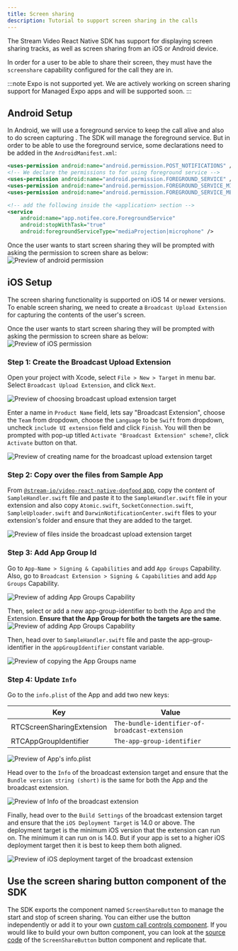 ```yaml
---
title: Screen sharing
description: Tutorial to support screen sharing in the calls
---
```


The Stream Video React Native SDK has support for displaying screen sharing tracks, as well as screen sharing from an iOS or Android device.

In order for a user to be able to share their screen, they must have the `screenshare` capability configured for the call they are in.

:::note
Expo is not supported yet. We are actively working on screen sharing support for Managed Expo apps and will be supported soon. 
:::

## Android Setup

In Android, we will use a foreground service to keep the call alive and also to do screen capturing . The SDK will manage the foreground service. But in order to be able to use the foreground service, some declarations need to be added in the `AndroidManifest.xml`:

```xml title="AndroidManifest.xml"
<uses-permission android:name="android.permission.POST_NOTIFICATIONS" />
<!-- We declare the permissions to for using foreground service -->
<uses-permission android:name="android.permission.FOREGROUND_SERVICE" />
<uses-permission android:name="android.permission.FOREGROUND_SERVICE_MICROPHONE" />
<uses-permission android:name="android.permission.FOREGROUND_SERVICE_MEDIA_PROJECTION" />

<!-- add the following inside the <application> section -->
<service
    android:name="app.notifee.core.ForegroundService"
    android:stopWithTask="true"
    android:foregroundServiceType="mediaProjection|microphone" />
```

Once the user wants to start screen sharing they will be prompted with asking the permission to screen share as below:
![Preview of android permission](../assets/06-advanced/08-screensharing/android-preview.png)

## iOS Setup

The screen sharing functionality is supported on iOS 14 or newer versions. To enable screen sharing, we need to create a `Broadcast Upload Extension` for capturing the contents of the user's screen.

Once the user wants to start screen sharing they will be prompted with asking the permission to screen share as below:
![Preview of iOS permission](../assets/06-advanced/08-screensharing/ios-preview.jpeg)

### Step 1: Create the Broadcast Upload Extension

Open your project with Xcode, select `File > New > Target` in menu bar. Select `Broadcast Upload Extension`, and click `Next`.

![Preview of choosing broadcast upload extension target](../assets/06-advanced/08-screensharing/ios-choose-broadcast-target.png)

<!-- vale off -->
Enter a name in `Product Name` field, lets say "Broadcast Extension", choose the `Team` from dropdown, choose the `Language` to be `Swift` from dropdown, uncheck `include UI extension` field and click `Finish`. You will then be prompted with pop-up titled `Activate "Broadcast Extension" scheme?`, click `Activate` button on that.
<!-- vale on -->

![Preview of creating name for the broadcast upload extension target](../assets/06-advanced/08-screensharing/ios-create-name.png)

### Step 2: Copy over the files from Sample App

From [`@stream-io/video-react-native-dogfood` app](https://github.com/GetStream/stream-video-js/tree/main/sample-apps/react-native/dogfood/ios/Broadcast%20Extension/), copy the content of `SampleHandler.swift` file and paste it to the `SampleHandler.swift` file in your extension and also copy `Atomic.swift`, `SocketConnection.swift`, `SampleUploader.swift` and `DarwinNotificationCenter.swift` files to your extension's folder and ensure that they are added to the target.

![Preview of files inside the broadcast upload extension target](../assets/06-advanced/08-screensharing/ios-copy-files.png)

### Step 3: Add App Group Id

Go to `App-Name > Signing & Capabilities` and add `App Groups` Capability. Also, go to `Broadcast Extension > Signing & Capabilities` and add `App Groups` Capability.

![Preview of adding App Groups Capability](../assets/06-advanced/08-screensharing/ios-add-capability.png)

Then, select or add a new app-group-identifier to both the App and the Extension. **Ensure that the App Group for both the targets are the same**.
![Preview of adding App Groups Capability](../assets/06-advanced/08-screensharing/ios-add-app-group-name.png)

Then, head over to `SampleHandler.swift` file and paste the app-group-identifier in the `appGroupIdentifier` constant variable.

![Preview of copying the App Groups name](../assets/06-advanced/08-screensharing/ios-copy-app-group-to-file.png)

### Step 4: Update `Info`

Go to the `info.plist` of the App and add two new keys:

| Key                       |      Value                                      | 
|---------------------------|-------------------------------------------------|
| RTCScreenSharingExtension |  `The-bundle-identifier-of-broadcast-extension` | 
| RTCAppGroupIdentifier     |  `The-app-group-identifier`                     |

![Preview of App's `info.plist`](../assets/06-advanced/08-screensharing/ios-app-info.png)

Head over to the `Info` of the broadcast extension target and ensure that the `Bundle version string (short)` is the same for both the App and the broadcast extension.

![Preview of Info of the broadcast extension](../assets/06-advanced/08-screensharing/ios-bundle-version.png)

Finally, head over to the `Build Settings` of the broadcast extension target and ensure that the `iOS Deployment Target` is 14.0 or above. The deployment target is the minimum iOS version that the extension can run on. The minimum it can run on is 14.0. But if your app is set to a higher iOS deployment target then it is best to keep them both aligned.

![Preview of iOS deployment target of the broadcast extension](../assets/06-advanced/08-screensharing/ios-deployment-target.png)

## Use the screen sharing button component of the SDK

The SDK exports the component named `ScreenShareButton` to manage the start and stop of screen sharing. You can either use the button independently or add it to your own [custom call controls component](https://getstream.io/video/docs/reactnative/ui-cookbook/replacing-call-controls/). If you would like to build your own button component, you can look at the [source code](https://github.com/GetStream/stream-video-js/tree/main/packages/react-native-sdk/src/components/Call/CallControls/ScreenShareButton.tsx) of the `ScreenShareButton` button component and replicate that.